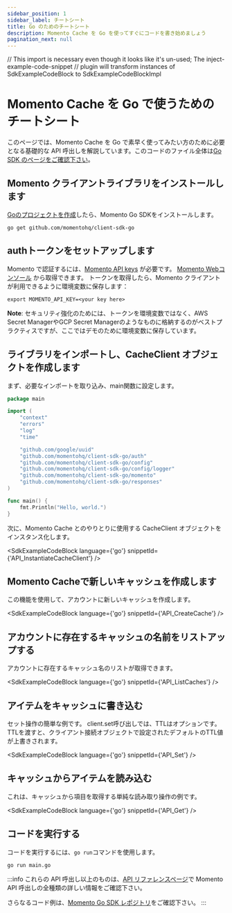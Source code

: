 ```yaml
---
sidebar_position: 1
sidebar_label: チートシート
title: Go のためのチートシート
description: Momento Cache を Go を使ってすぐにコードを書き始めましょう
pagination_next: null
---
```



// This import is necessary even though it looks like it's un-used; The inject-example-code-snippet
// plugin will transform instances of SdkExampleCodeBlock to SdkExampleCodeBlockImpl



# Momento Cache を Go で使うためのチートシート
このページでは、Momento Cache を Go で素早く使ってみたい方のために必要となる基礎的な API 呼出しを解説しています。このコードのファイル全体は[Go SDK のページをご確認下さい](https://github.com/momentohq/client-sdk-go)。

## Momento クライアントライブラリをインストールします

[Goのプロジェクトを作成](https://go.dev/doc/code#Command)したら、Momento Go SDKをインストールします。
```cli
go get github.com/momentohq/client-sdk-go
```

## authトークンをセットアップします
Momento で認証するには、[Momento API keys](./../../authentication) が必要です。 [Momento Webコンソール](https://console.gomomento.com/caches) から取得できます。
トークンを取得したら、Momento クライアントが利用できるように環境変数に保存します：

```
export MOMENTO_API_KEY=<your key here>
```

**Note**: セキュリティ強化のためには、トークンを環境変数ではなく、AWS Secret ManagerやGCP Secret Managerのようなものに格納するのがベストプラクティスですが、ここではデモのために環境変数に保存しています。

## ライブラリをインポートし、CacheClient オブジェクトを作成します
まず、必要なインポートを取り込み、main関数に設定します。

```go
package main

import (
	"context"
	"errors"
	"log"
	"time"

	"github.com/google/uuid"
	"github.com/momentohq/client-sdk-go/auth"
	"github.com/momentohq/client-sdk-go/config"
	"github.com/momentohq/client-sdk-go/config/logger"
	"github.com/momentohq/client-sdk-go/momento"
	"github.com/momentohq/client-sdk-go/responses"
)

func main() {
    fmt.Println("Hello, world.")
}
```

次に、Momento Cache とのやりとりに使用する CacheClient オブジェクトをインスタンス化します。

<SdkExampleCodeBlock language={'go'} snippetId={'API_InstantiateCacheClient'} />

## Momento Cacheで新しいキャッシュを作成します
この機能を使用して、アカウントに新しいキャッシュを作成します。

<SdkExampleCodeBlock language={'go'} snippetId={'API_CreateCache'} />

## アカウントに存在するキャッシュの名前をリストアップする
アカウントに存在するキャッシュ名のリストが取得できます。

<SdkExampleCodeBlock language={'go'} snippetId={'API_ListCaches'} />

## アイテムをキャッシュに書き込む
セット操作の簡単な例です。
client.set呼び出しでは、TTLはオプションです。
TTLを渡すと、クライアント接続オブジェクトで設定されたデフォルトのTTL値が上書きされます。

<SdkExampleCodeBlock language={'go'} snippetId={'API_Set'} />

## キャッシュからアイテムを読み込む
これは、キャッシュから項目を取得する単純な読み取り操作の例です。

<SdkExampleCodeBlock language={'go'} snippetId={'API_Get'} />

## コードを実行する
コードを実行するには、`go run`コマンドを使用します。

```cli
go run main.go
```

:::info
これらの API 呼出し以上のものは、[API リファレンスページ](./../../api-reference/index.mdx)で Momento API 呼出しの全種類の詳しい情報をご確認下さい。

さらなるコード例は、[Momento Go SDK レポジトリ](https://github.com/momentohq/client-sdk-go/tree/main/examples)をご確認下さい。
:::
